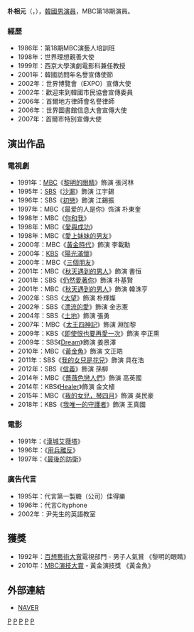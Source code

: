 {{藝人
|姓名 = 朴相元
|類型 = 男演員
|圖片 = Park Sang-Won.jpg
|圖片尺寸 = 
|圖片簡介 = 
|本名 = 
|外文名 = 박상원
|外文 = ko
|羅馬拼音 = Park Sang Won
|英文名 =
|暱稱 =
|其他藝名 = 
|國籍 = {{KOR}}
|出生日期 = {{birth_date_and_age|1959|4|5}}
|出生地點 = {{KOR}}[[大邱廣域市|大邱廣域市]][[中區_(大邱)|中區]]{{link-ko|城內洞|성내동 (대구)}}
|宗教信仰 = 
|語言 = [[韓語|韓語]]
|職業 = [[演員|演員]]
|教育程度 = [[首爾藝術大學|首爾藝術大學]]演劇科
|出道作品 = 
|出道日期 = 1986年
|代表作品 = 
|活躍年代 =
|唱片公司 = 
|經紀公司 = 
|相關團體 = 
|網站 = 
}}

'''朴相元'''（{{lang-ko|'''박상원'''}}，{{bd|1959年|4月5日}}），[[韓國|韓國]][[男演員|男演員]]，MBC第18期演員。

=== 經歷 ===
*1986年：第18期MBC演藝人培訓班
*1998年：世界理想親善大使
*1999年：西京大學演劇電影科兼任教授
*2001年：韓國訪問年名譽宣傳使節
*2002年：世界博覽會（EXPO）宣傳大使
*2002年：歡迎來到韓國市民協會宣傳委員
*2006年：首爾地方律師會名譽律師
*2006年：世界圖書館信息大會宣傳大使
*2007年：首爾市特別宣傳大使

== 演出作品 ==
=== 電視劇 ===
*1991年：[[文化廣播_(韓國)|MBC]]《[[黎明的眼睛|黎明的眼睛]]》飾演 張河林
*1995年：[[SBS_(韓國)|SBS]]《[[沙漏_(電視劇)|沙漏]]》飾演 江宇錫
*1996年：SBS《[[初戀_(1996年電視劇)|初戀]]》飾演 江錫振
*1997年：MBC《最爱的人是你》饰演 朴東奎
*1998年：MBC《[[你和我_(電視劇)|你和我]]》
*1998年：MBC《[[愛與成功|愛與成功]]》
*1998年：MBC《[[愛上妹妹的男友|愛上妹妹的男友]]》
*2000年：MBC《[[黃金時代_(韓國電視劇)|黃金時代]]》飾演 李載勳
*2000年：[[韓國放送公社|KBS]]《[[陽光滿懷|陽光滿懷]]》
*2000年：MBC《[[三個朋友|三個朋友]]》
*2001年：MBC《[[秋天遇到的男人|秋天遇到的男人]]》飾演 書恒
*2001年：SBS《[[仍然愛著你|仍然愛著你]]》飾演 朴基賢
*2001年：MBC《[[秋天遇到的男人|秋天遇到的男人]]》飾演 韓洙亨
*2002年：SBS《[[大望|大望]]》飾演 朴輝燦
*2002年：SBS《[[漂流的愛|漂流的愛]]》飾演 金志憲
*2004年：SBS《[[土地_(電視劇)|土地]]》飾演 張勇
*2007年：MBC《[[太王四神記|太王四神記]]》飾演 淵加黎
*2009年：KBS《[[即使恨也要再愛一次|即使恨也要再愛一次]]》飾演 李正熏
*2009年：SBS《[[Dream_(電視劇)|Dream]]》飾演 姜景澤
*2010年：MBC《[[黃金魚|黃金魚]]》飾演 文正皓
*2011年：SBS《[[我的女兒是花兒|我的女兒是花兒]]》飾演 具在浩
*2012年：SBS《[[信義_(韓國電視劇)|信義]]》飾演 孫柳
*2014年：MBC《[[薔薇色戀人們|薔薇色戀人們]]》飾演 高英國
*2014年：KBS《[[Healer|Healer]]》飾演 金文植
*2015年：MBC《[[我的女兒，琴四月|我的女兒，琴四月]]》飾演 吳民豪
*2018年：KBS《[[我唯一的守護者|我唯一的守護者]]》飾演 王真國

=== 電影 ===
*1991年：《[[漢城艾薇塔|漢城艾薇塔]]》
*1996年：《[[用兵離反|用兵離反]]》
*1997年：《[[最後的防衛|最後的防衛]]》
=== 廣告代言 ===
*1995年：代言第一製糖（公司）佳得樂
*1996年：代言Cityphone
*2002年：尹先生的英語教室
== 獲獎 ==
*1992年：[[百想藝術大賞|百想藝術大賞]]電視部門 - 男子人氣賞 《黎明的眼睛》
*2010年：[[MBC演技大賞|MBC演技大賞]] - 黃金演技獎 《黃金魚》

== 外部連結 ==
*[http://people.search.naver.com/search.naver?where=nexearch&sm=tab_ppn&query=%EB%B0%95%EC%83%81%EC%9B%90&os=96291&ie=utf8&key=PeopleService NAVER] {{Wayback|url=http://people.search.naver.com/search.naver?where=nexearch&sm=tab_ppn&query=%EB%B0%95%EC%83%81%EC%9B%90&os=96291&ie=utf8&key=PeopleService |date=20160304120904 }}{{ko}}

{{百想藝術大賞}}
{{百想藝術大賞電視部門男子新人演技賞}}

[[Category:韓國電視演員|P]]
[[Category:韓國電影演員|P]]
[[Category:首爾藝術大學校友|P]]
[[Category:大邱廣域市出身人物|P]]
[[Category:朴姓|P]]
